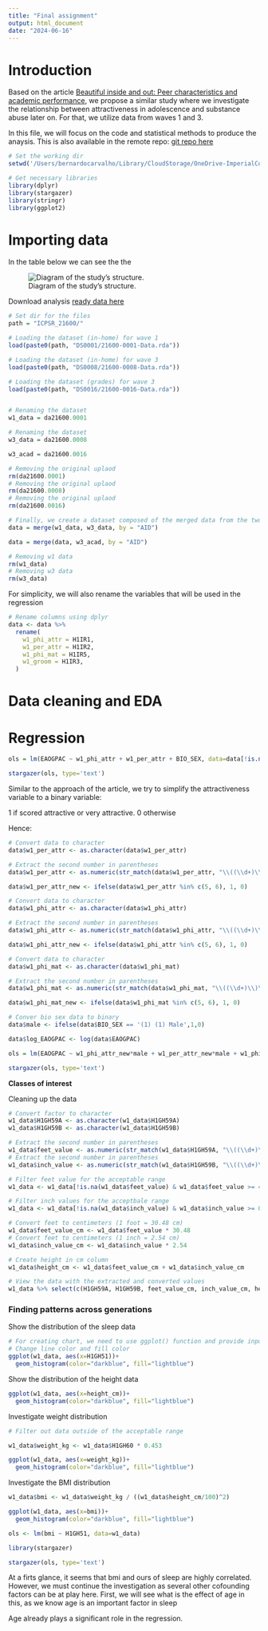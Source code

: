 ```yaml
---
title: "Final assignment"
output: html_document
date: "2024-06-16"
---
```


# Introduction

Based on the article [Beautiful inside and out: Peer characteristics and academic performance](https://www.sciencedirect.com/science/article/pii/S0167268123004316?via%3Dihub), we propose a similar study where we investigate the relationship between attractiveness in adolescence and substance abuse later on. For that, we utilize data from waves 1 and 3.

In this file, we will focus on the code and statistical methods to produce the anaysis. This is also available in the remote repo: [git repo here](https://github.com/Bernardo-giff/health_care_analytics_final)

```r
# Set the working dir
setwd('/Users/bernardocarvalho/Library/CloudStorage/OneDrive-ImperialCollegeLondon/2024/Health care analytics')

# Get necessary libraries
library(dplyr)
library(stargazer)
library(stringr)
library(ggplot2)

```

# Importing data

In the table below we can see the the

![Diagram of the study's structure.](./images/study_diagram.png)

Download analysis [ready data here](https://www.icpsr.umich.edu/web/DSDR/studies/21600/versions/V25/download/rdata?path=/pcms/studies/0/2/1/6/21600/V25)

```r
# Set dir for the files
path = "ICPSR_21600/"

# Loading the dataset (in-home) for wave 1
load(paste0(path, "DS0001/21600-0001-Data.rda"))

# Loading the dataset (in-home) for wave 3
load(paste0(path, "DS0008/21600-0008-Data.rda"))

# Loading the dataset (grades) for wave 3
load(paste0(path, "DS0016/21600-0016-Data.rda"))


# Renaming the dataset
w1_data = da21600.0001

# Renaming the dataset
w3_data = da21600.0008

w3_acad = da21600.0016

# Removing the original uplaod
rm(da21600.0001)
# Removing the original uplaod
rm(da21600.0008)
# Removing the original uplaod
rm(da21600.0016)

# Finally, we create a dataset composed of the merged data from the two waves
data = merge(w1_data, w3_data, by = "AID")

data = merge(data, w3_acad, by = "AID")

# Removing w1 data
rm(w1_data)
# Removing w3 data
rm(w3_data)

```

For simplicity, we will also rename the variables that will be used in the regression

```r
# Rename columns using dplyr
data <- data %>%
  rename(
    w1_phi_attr = H1IR1,
    w1_per_attr = H1IR2,
    w1_phi_mat = H1IR5,
    w1_groom = H1IR3,
  )
```

# Data cleaning and EDA

# Regression

```r

ols = lm(EAOGPAC ~ w1_phi_attr + w1_per_attr + BIO_SEX, data=data[!is.na(data$EAOGPAC), ])

stargazer(ols, type='text')
```

Similar to the approach of the article, we try to simplify the attractiveness variable to a binary variable:

1 if scored attractive or very attractive. 0 otherwise

Hence:

```r

# Convert data to character
data$w1_per_attr <- as.character(data$w1_per_attr)

# Extract the second number in parentheses
data$w1_per_attr <- as.numeric(str_match(data$w1_per_attr, "\\((\\d+)\\)\\s*\\((\\d+)\\)")[, 3])

data$w1_per_attr_new <- ifelse(data$w1_per_attr %in% c(5, 6), 1, 0)

# Convert data to character
data$w1_phi_attr <- as.character(data$w1_phi_attr)

# Extract the second number in parentheses
data$w1_phi_attr <- as.numeric(str_match(data$w1_phi_attr, "\\((\\d+)\\)\\s*\\((\\d+)\\)")[, 3])

data$w1_phi_attr_new <- ifelse(data$w1_phi_attr %in% c(5, 6), 1, 0)

# Convert data to character
data$w1_phi_mat <- as.character(data$w1_phi_mat)

# Extract the second number in parentheses
data$w1_phi_mat <- as.numeric(str_match(data$w1_phi_mat, "\\((\\d+)\\)\\s*\\((\\d+)\\)")[, 3])

data$w1_phi_mat_new <- ifelse(data$w1_phi_mat %in% c(5, 6), 1, 0)

# Conver bio sex data to binary
data$male <- ifelse(data$BIO_SEX == '(1) (1) Male',1,0)

```

```r

data$log_EAOGPAC <- log(data$EAOGPAC)

ols = lm(EAOGPAC ~ w1_phi_attr_new*male + w1_per_attr_new*male + w1_phi_mat_new, data=data[!is.na(data$EAOGPAC), ])

stargazer(ols, type='text')
```

**Classes of interest**

Cleaning up the data

```r
# Convert factor to character
w1_data$H1GH59A <- as.character(w1_data$H1GH59A)
w1_data$H1GH59B <- as.character(w1_data$H1GH59B)

# Extract the second number in parentheses
w1_data$feet_value <- as.numeric(str_match(w1_data$H1GH59A, "\\((\\d+)\\)\\s*\\((\\d+)\\)")[, 3])
# Extract the second number in parentheses
w1_data$inch_value <- as.numeric(str_match(w1_data$H1GH59B, "\\((\\d+)\\)\\s*\\((\\d+)\\)")[, 3])

# Filter feet value for the acceptable range
w1_data <- w1_data[!is.na(w1_data$feet_value) & w1_data$feet_value >= 4 & w1_data$feet_value <= 7, ]

# Filter inch values for the acceptbale range
w1_data <- w1_data[!is.na(w1_data$inch_value) & w1_data$inch_value >= 0 & w1_data$inch_value <= 9, ]
```

```r

# Convert feet to centimeters (1 foot = 30.48 cm)
w1_data$feet_value_cm <- w1_data$feet_value * 30.48
# Convert feet to centimeters (1 inch = 2.54 cm)
w1_data$inch_value_cm <- w1_data$inch_value * 2.54

# Create height in cm column
w1_data$height_cm <- w1_data$feet_value_cm + w1_data$inch_value_cm

# View the data with the extracted and converted values
w1_data %>% select(c(H1GH59A, H1GH59B, feet_value_cm, inch_value_cm, height_cm))
```

### Finding patterns across generations

Show the distribution of the sleep data

```r
# For creating chart, we need to use ggplot() function and provide input data for each axes. Then we use geom_bar() function to apply bar chart specifications and labs() function to put labels on the chart. theme() function has been used to move the title to the center.
# Change line color and fill color
ggplot(w1_data, aes(x=H1GH51))+
  geom_histogram(color="darkblue", fill="lightblue")

```

Show the distribution of the height data

```r
ggplot(w1_data, aes(x=height_cm))+
  geom_histogram(color="darkblue", fill="lightblue")

```

Investigate weight distribution

```r
# Filter out data outside of the acceptable range

w1_data$weight_kg <- w1_data$H1GH60 * 0.453

ggplot(w1_data, aes(x=weight_kg))+
  geom_histogram(color="darkblue", fill="lightblue")

```

Investigate the BMI distribution

```r

w1_data$bmi <- w1_data$weight_kg / ((w1_data$height_cm/100)^2)

ggplot(w1_data, aes(x=bmi))+
  geom_histogram(color="darkblue", fill="lightblue")


```

```r
ols <- lm(bmi ~ H1GH51, data=w1_data)

library(stargazer)

stargazer(ols, type='text')
```

At a firts glance, it seems that bmi and ours of sleep are highly correlated. However, we must continue the investigation as several other cofounding factors can be at play here. First, we will see what is the effect of age in this, as we know age is an important factor in sleep

Age already plays a significant role in the regression.
